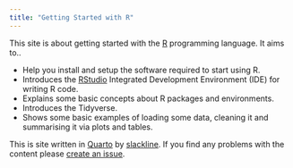 ```yaml
---
title: "Getting Started with R"
---
```


This site is about getting started with the [R](https://www.r-project.org) programming language. It aims to..

+ Help you install and setup the software required to start using R.
+ Introduces the [RStudio](https://posit.co/downloads/) Integrated Development Environment (IDE) for writing R code.
+ Explains some basic concepts about R packages and environments.
+ Introduces the Tidyverse.
+ Shows some basic examples of loading some data, cleaning it and summarising it via plots and tables.

This is site written in [Quarto](https://quarto.org) by [slackline](https://github.com/slackline). If you find any
problems with the content please [create an issue](https://github.com/slackline/getting-started-with-r/issues).
